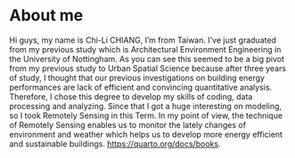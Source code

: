 # About me {.unnumbered}
Hi guys, my name is Chi-Li CHIANG, I’m from Taiwan. I’ve just graduated from my previous study which is Architectural Environment Engineering in the University of Nottingham. As you can see this seemed to be a big pivot from my previous study to Urban Spatial Science because after three years of study, I thought that our previous investigations on building energy performances are lack of efficient and convincing quantitative analysis. Therefore, I chose this degree to develop my skills of coding, data processing and analyzing. Since that I got a huge interesting on modeling, so I took Remotely Sensing in this Term. In my point of view, the technique of Remotely Sensing enables us to monitor the lately changes of environment and weather which helps us to develop more energy efficient and sustainable buildings. <https://quarto.org/docs/books>.

